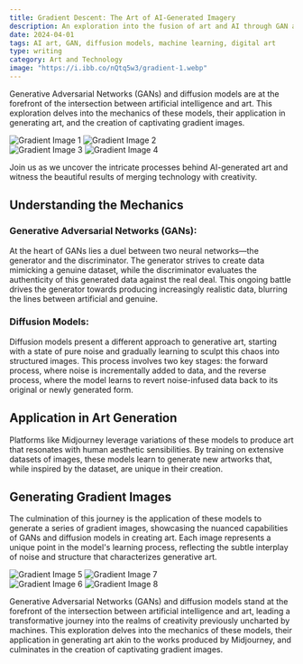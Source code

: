 ```yaml
---
title: Gradient Descent: The Art of AI-Generated Imagery
description: An exploration into the fusion of art and AI through GAN and diffusion models, culminating in the creation of unique gradient artworks.
date: 2024-04-01
tags: AI art, GAN, diffusion models, machine learning, digital art
type: writing
category: Art and Technology
image: "https://i.ibb.co/nQtq5w3/gradient-1.webp"
---
```


Generative Adversarial Networks (GANs) and diffusion models are at the forefront of the intersection between artificial intelligence and art. This exploration delves into the mechanics of these models, their application in generating art, and the creation of captivating gradient images.

<div style={{ display: 'flex', flexWrap: 'wrap', gap: '1em' }}>
  <div style={{ width: '48%' }}>
    <img src="https://i.ibb.co/nQtq5w3/gradient-1.webp" alt="Gradient Image 1" style={{ width: '100%', marginBottom: '1em' }} />
    <img src="https://i.ibb.co/GFYjfcJ/gradient-2.webp" alt="Gradient Image 2" style={{ width: '100%', marginBottom: '1em' }} />
  </div>
  <div style={{ width: '48%' }}>
    <img src="https://i.ibb.co/GJX2tfF/gradient-3.webp" alt="Gradient Image 3" style={{ width: '100%', marginBottom: '1em' }} />
    <img src="https://i.ibb.co/6Zprp61/gradient-4.webp" alt="Gradient Image 4" style={{ width: '100%', marginBottom: '1em' }} />
  </div>
</div>

Join us as we uncover the intricate processes behind AI-generated art and witness the beautiful results of merging technology with creativity.

## **Understanding the Mechanics**

### **Generative Adversarial Networks (GANs):**

At the heart of GANs lies a duel between two neural networks—the generator and the discriminator. The generator strives to create data mimicking a genuine dataset, while the discriminator evaluates the authenticity of this generated data against the real deal. This ongoing battle drives the generator towards producing increasingly realistic data, blurring the lines between artificial and genuine.

### **Diffusion Models:**

Diffusion models present a different approach to generative art, starting with a state of pure noise and gradually learning to sculpt this chaos into structured images. This process involves two key stages: the forward process, where noise is incrementally added to data, and the reverse process, where the model learns to revert noise-infused data back to its original or newly generated form.

## **Application in Art Generation**

Platforms like Midjourney leverage variations of these models to produce art that resonates with human aesthetic sensibilities. By training on extensive datasets of images, these models learn to generate new artworks that, while inspired by the dataset, are unique in their creation.

## **Generating Gradient Images**

The culmination of this journey is the application of these models to generate a series of gradient images, showcasing the nuanced capabilities of GANs and diffusion models in creating art. Each image represents a unique point in the model's learning process, reflecting the subtle interplay of noise and structure that characterizes generative art.

<div style={{ display: 'flex', flexWrap: 'wrap', gap: '1em' }}>
  <div style={{ width: '48%' }}>
    <img src="https://i.ibb.co/n0V6Vhn/gradient-5.webp" alt="Gradient Image 5" style={{ width: '100%', marginBottom: '1em' }} />
    <img src="https://i.ibb.co/Lgk8bLB/gradient-7.webp" alt="Gradient Image 7" style={{ width: '100%', marginBottom: '1em' }} />
  </div>
  <div style={{ width: '48%' }}>
    <img src="https://i.ibb.co/mNJYPZW/gradient-6.webp" alt="Gradient Image 6" style={{ width: '100%', marginBottom: '1em' }} />
    <img src="https://i.ibb.co/hMWTFP6/gradient-8.webp" alt="Gradient Image 8" style={{ width: '100%' }} />
  </div>
</div>

Generative Adversarial Networks (GANs) and diffusion models stand at the forefront of the intersection between artificial intelligence and art, leading a transformative journey into the realms of creativity previously uncharted by machines. This exploration delves into the mechanics of these models, their application in generating art akin to the works produced by Midjourney, and culminates in the creation of captivating gradient images.
